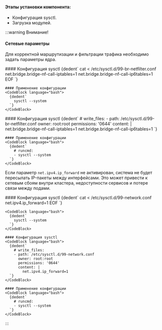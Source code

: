 

#### Этапы установки компонента:
- Конфигурация sysctl.
- Загрузка модулей.

:::warning Внимание!

#### Сетевые параметры

Для корректной маршрутизации и фильтрации трафика необходимо задать параметры ядра.

<Tabs groupId="install-type">

  <TabItem value="Bash">
    #### Конфигурация sysctl
    <CodeBlock language="bash">
      {dedent`
        cat <<EOF > /etc/sysctl.d/99-br-netfilter.conf
        net.bridge.bridge-nf-call-iptables=1
        net.bridge.bridge-nf-call-ip6tables=1
        EOF
      `}
    </CodeBlock>

    #### Применение конфигурации
    <CodeBlock language="bash">
      {dedent`
        sysctl --system
      `}
    </CodeBlock>

  </TabItem>

  <TabItem value="Cloud-init">
      #### Конфигурация sysctl
      <CodeBlock language="bash">
      {dedent`
        # write_files:
        - path: /etc/sysctl.d/99-br-netfilter.conf
          owner: root:root
          permissions: '0644'
          content: |
            net.bridge.bridge-nf-call-iptables=1
            net.bridge.bridge-nf-call-ip6tables=1
      `}
    </CodeBlock>

    #### Применение конфигурации
    <CodeBlock language="bash">
      {dedent`
        # runcmd:
        - sysctl --system
      `}
    </CodeBlock>

  </TabItem>

</Tabs>

Если параметр `net.ipv4.ip_forward` не активирован, система не будет пересылать IP-пакеты между интерфейсами. Это может привести к сетевым сбоям внутри кластера, недоступности сервисов и потере связи между подами.

<Tabs groupId="install-type">

  <TabItem value="Bash">
    #### Конфигурация sysctl
    <CodeBlock language="bash">
      {dedent`
        cat <<EOF > /etc/sysctl.d/99-network.conf
        net.ipv4.ip_forward=1
        EOF
      `}
    </CodeBlock>

    <CodeBlock language="bash">
      {dedent`
        sysctl --system
      `}
    </CodeBlock>

  </TabItem>

  <TabItem value="Cloud-init">

    #### Конфигурация sysctl
    <CodeBlock language="bash">
      {dedent`
        # write_files:
        - path: /etc/sysctl.d/99-network.conf
          owner: root:root
          permissions: '0644'
          content: |
            net.ipv4.ip_forward=1
      `}
    </CodeBlock>

    #### Применение конфигурации
    <CodeBlock language="bash">
      {dedent`
        # runcmd:
        - sysctl --system
      `}
    </CodeBlock>

  </TabItem>

</Tabs>

:::
